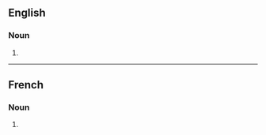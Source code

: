 ==English==

===Noun===
{{head|en|noun form}}

# {{plural of|en|expropriation}}

----

==French==

===Noun===
{{head|fr|noun plural form|g=f}}

# {{plural of|fr|expropriation}}
